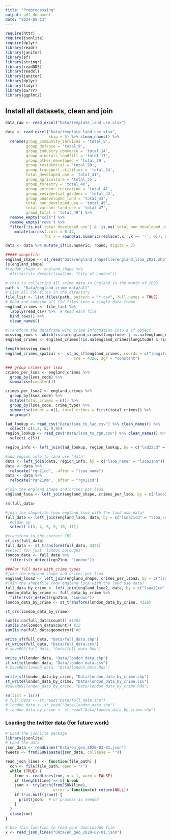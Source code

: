 ```yaml
---
title: "Preprocessing"
output: pdf_document
date: "2024-05-13"
---
```


```r
require(httr)
require(jsonlite)
require(dplyr)
library(readr)
library(janitor)
library(sf)
library(stringr)
library(readODS)
library(readxl)
library(janitor)
library(dplyr)
library(tidyr)
library(purrr)
library(ggplot2)
```

## Install all datasets, clean and join 

```r

data_raw <- read_excel("Data/template_land_use.xlsx")

data <- read_excel("Data/template_land_use.xlsx", 
                   skip = 5) %>% clean_names() %>% 
  rename(group_community_services = 'total_8', 
         group_defence = 'total_9', 
         group_industry_commerce = 'total_14', 
         group_minerals_landfill = 'total_17', 
         group_other_developed = 'total_29', 
         group_residential = 'total_20', 
         group_transport_utilities = 'total_24',
         total_developed_use = 'total_31',
         group_agriculture = 'total_35',
         group_forestry = 'total_40', 
         group_outdoor_recreation = 'total_41', 
         group_residential_gardens = 'total_42',
         group_undeveloped_land = 'total_43',
         total_non_developed_use = 'total_45', 
         total_vaccant_land_use = 'total_47', 
         grand_total = 'total_49') %>% 
  remove_empty("cols") %>% 
  remove_empty('rows') %>%
  filter(!is.na(`total_developed_use`) & !is.na(`total_non_developed_use`) & !is.na(`total_vaccant_land_use`)) %>%
    mutate(across(.cols = 6:44, 
                .fns = ~ round(as.numeric(replace(.x, .x == '-', 0)), digits = 2)))

data <- data %>% mutate_if(is.numeric, round, digits = 2)

```

```r
##### shapefile 
england_shape <- st_read("Data/england_shapefile/england_lsoa_2021.shp")
ls(england_shape)
#london_shape <- england_shape %>% 
  #filter(str_detect(lsoa21nm, "City of London"))
```

```r
# this is collecting all crime data in England in the month of 2023
path <- "Data/england_crime data/all"
# List all CSV files in the directory
file_list <- list.files(path, pattern = "*.csv", full.names = TRUE)
# Read and combine all CSV files into a single data frame
england_crimes <- file_list %>%
  lapply(read_csv) %>%  # Read each file
  bind_rows() %>%
  clean_names()

#Transform the dataframe with crime information into a sf object
missing_rows <- which(is.na(england_crimes$longitude) | is.na(england_crimes$latitude))
england_crimes <- england_crimes[!is.na(england_crimes$longitude) & !is.na(england_crimes$latitude), ]

length(missing_rows)
england_crimes_spatial <-  st_as_sf(england_crimes, coords = c("longitude", "latitude"), 
                              crs = 4326, agr = "constant")

### group crimes per lsoa 
crimes_per_lsoa <- england_crimes %>%
  group_by(lsoa_code) %>%
  summarise(count=n())

crimes_per_lsoa2 <- england_crimes %>%
  group_by(lsoa_code) %>%
  mutate(total_crimes = n()) %>%
  group_by(lsoa_code, crime_type) %>%
  summarise(count = n(), total_crimes = first(total_crimes)) %>%
  ungroup()
```

```r
lad_lookup <- read_csv("Data/lsoa_to_lad.csv") %>% clean_names() %>%
  select(-c(1,2, 5, 8,9))
region_lookup <- read_csv("Data/lsoa_to_rgn.csv") %>% clean_names() %>%
  select(-c(5))

region_info <- left_join(lad_lookup, region_lookup, by = c("lad22cd" = "lad21cd"))
```


```r
#add region info to land use 'data' 
data <- left_join(data, region_info, by = c("lsoa_name" = "lsoa21nm")) 
data <- data %>% 
  relocate("rgn21cd", .after = "lsoa_name") 
data <- data %>% 
  relocate("rgn21nm", .after = "rgn21cd")  

#join the england shape and crimes per lsoa
england_lsoa <- left_join(england_shape, crimes_per_lsoa, by = c("lsoa21cd"="lsoa_code"))

rm(full_data)

#join the shapefile (now england_lsoa with the land use data) 
full_data <- left_join(england_lsoa, data, by = c("lsoa21cd" = "lsoa_code")) %>%
  #clean up 
  select(-c(3, 4, 6, 9, 10, 11))

#transform to the correct CRS
st_crs(full_data)
full_data <- st_transform(full_data, 4326)
#select for just 'london boroughs' 
london_data <- full_data %>% 
  filter(str_detect(rgn21nm, "London"))

###For full data with_crime types 
#join the england shape and crimes per lsoa
england_lsoa2 <- left_join(england_shape, crimes_per_lsoa2, by = c("lsoa21cd"="lsoa_code"))
#join the shapefile (now england_lsoa with the land use data) 
full_data_by_crime <- left_join(england_lsoa2, data, by = c("lsoa21cd" = "lsoa_code"))
london_data_by_crime <- full_data_by_crime %>% 
  filter(str_detect(rgn21nm, "London"))
london_data_by_crime <- st_transform(london_data_by_crime, 4326)

```


```r
st_crs(london_data_by_crime)

sum(is.na(full_data$count)) #1362
sum(is.na(london_data$count)) #13
sum(is.na(full_data$geometry)) #0

```



```r
write_sf(full_data, "Data/full_data.shp")
st_write(full_data, "Data/full_data.csv")
# saveRDS(full_data, "Data/full_data.Rda")

write_sf(london_data, "Data/london_data.shp")
st_write(london_data, "Data/london_data.csv")
# saveRDS(london_data, "Data/london_data.Rda")

write_sf(london_data_by_crime, "Data/london_data_by_crime.shp")
st_write(london_data_by_crime, "Data/london_data_by_crime.csv")
#saveRDS(london_data_by_crime, "Data/london_data_by_crime.Rda")

rm(list = ls())
# full_data <- st_read("Data/full_data.shp")
# london_data <- st_read("Data/london_data.shp")
# london_data_by_crime <- st_read("Data/london_data_by_crime.shp")

```



### Loading the twitter data (for future work)

```r
# Load the jsonlite package
library(jsonlite)
# Load the data
json_data <- readLines("Data/en_geo_2020-02-01.json")
tweets <- fromJSON(paste(json_data, collapse = ""))

read_json_lines <- function(file_path) {
  con <- file(file_path, open = "r")
  while (TRUE) {
    line <- readLines(con, n = 1, warn = FALSE)
    if (length(line) == 0) break
    json <- tryCatch(fromJSON(line),
                     error = function(e) return(NULL))
    if (!is.null(json)) {
      print(json)  # or process as needed
    }
  }
  close(con)
}

# Use this function to read your downloaded file
x <- read_json_lines("Data/en_geo_2020-02-01.json")
```

